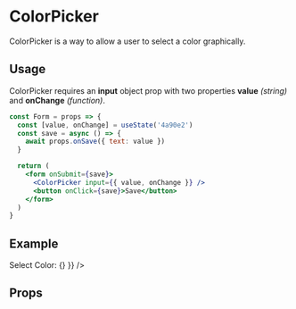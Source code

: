 

<Meta title="Form Helpers|ColorPicker" component={ColorPicker} />

# ColorPicker

ColorPicker is a way to allow a user to select a color graphically.

## Usage

ColorPicker requires an **input** object prop with two properties **value** _(string)_ and **onChange** _(function)_.

```jsx
const Form = props => {
  const [value, onChange] = useState('4a90e2')
  const save = async () => {
    await props.onSave({ text: value })
  }

  return (
    <form onSubmit={save}>
      <ColorPicker input={{ value, onChange }} />
      <button onClick={save}>Save</button>
    </form>
  )
}
```

## Example

<Preview>
  <Story name="ColorPicker" style={{ padding: 25 }}>
    <div>
      <label style={{ display: 'inline-block', marginBottom: 4 }}>
        Select Color:
      </label>
      <ColorPicker input={{ value: '4a90e2', onChange: () => {} }} />
    </div>
  </Story>
</Preview>

## Props

<Props of={ColorPicker} />
